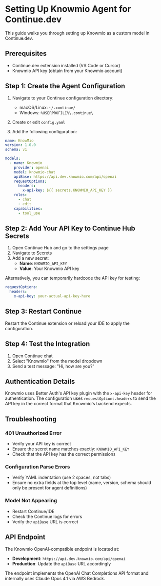 # Setting Up Knowmio Agent for Continue.dev

This guide walks you through setting up Knowmio as a custom model in Continue.dev.

## Prerequisites

- Continue.dev extension installed (VS Code or Cursor)
- Knowmio API key (obtain from your Knowmio account)

## Step 1: Create the Agent Configuration

1. Navigate to your Continue configuration directory:
   - macOS/Linux: `~/.continue/`
   - Windows: `%USERPROFILE%\.continue\`

2. Create or edit `config.yaml`

3. Add the following configuration:

```yaml
name: KnowMio
version: 1.0.0
schema: v1

models:
  - name: Knowmio
    provider: openai
    model: knowmio-chat
    apiBase: https://api.dev.knowmio.com/api/openai
    requestOptions:
      headers:
        x-api-key: ${{ secrets.KNOWMIO_API_KEY }}
    roles:
      - chat
      - edit
    capabilities:
      - tool_use
```

## Step 2: Add Your API Key to Continue Hub Secrets

1. Open Continue Hub and go to the settings page
2. Navigate to Secrets
3. Add a new secret:
   - **Name**: `KNOWMIO_API_KEY`
   - **Value**: Your Knowmio API key

Alternatively, you can temporarily hardcode the API key for testing:

```yaml
requestOptions:
  headers:
    x-api-key: your-actual-api-key-here
```

## Step 3: Restart Continue

Restart the Continue extension or reload your IDE to apply the configuration.

## Step 4: Test the Integration

1. Open Continue chat
2. Select "Knowmio" from the model dropdown
3. Send a test message: "Hi, how are you?"

## Authentication Details

Knowmio uses Better Auth's API key plugin with the `x-api-key` header for authentication. The configuration uses `requestOptions.headers` to send the API key in the correct format that Knowmio's backend expects.

## Troubleshooting

### 401 Unauthorized Error
- Verify your API key is correct
- Ensure the secret name matches exactly: `KNOWMIO_API_KEY`
- Check that the API key has the correct permissions

### Configuration Parse Errors
- Verify YAML indentation (use 2 spaces, not tabs)
- Ensure no extra fields at the top level (name, version, schema should only be present for agent definitions)

### Model Not Appearing
- Restart Continue/IDE
- Check the Continue logs for errors
- Verify the `apiBase` URL is correct

## API Endpoint

The Knowmio OpenAI-compatible endpoint is located at:
- **Development**: `https://api.dev.knowmio.com/api/openai`
- **Production**: Update the `apiBase` URL accordingly

The endpoint implements the OpenAI Chat Completions API format and internally uses Claude Opus 4.1 via AWS Bedrock.
